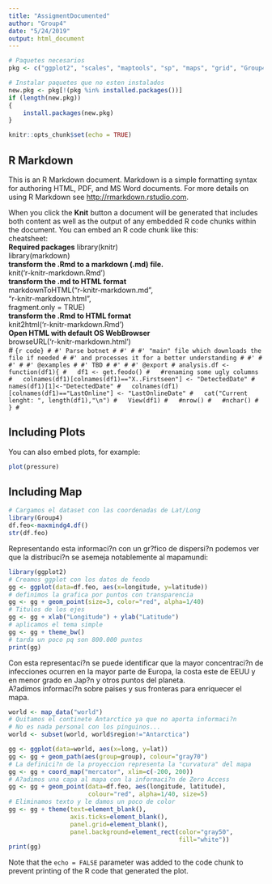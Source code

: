 ```yaml
---
title: "AssigmentDocumented"
author: "Group4"
date: "5/24/2019"
output: html_document
---
```


```r
# Paquetes necesarios
pkg <- c("ggplot2", "scales", "maptools", "sp", "maps", "grid", "Group4","mapproj" )

# Instalar paquetes que no esten instalados
new.pkg <- pkg[!(pkg %in% installed.packages())]
if (length(new.pkg)) 
{
    install.packages(new.pkg)  
}
```

```r
knitr::opts_chunk$set(echo = TRUE)
```

## R Markdown

This is an R Markdown document. Markdown is a simple formatting syntax for authoring HTML, PDF, and MS Word documents. For more details on using R Markdown see <http://rmarkdown.rstudio.com>.  

When you click the **Knit** button a document will be generated that includes both content as well as the output of any embedded R code chunks within the document. You can embed an R code chunk like this:  
cheatsheet:  
**Required packages** 
library(knitr)  
library(markdown)  
**transform the .Rmd to a markdown (.md) file.**  
knit('r-knitr-markdown.Rmd')  
**transform the .md to HTML format**  
markdownToHTML("r-knitr-markdown.md",  
"r-knitr-markdown.html",  
fragment.only = TRUE)  
**transform the .Rmd to HTML format**  
knit2html('r-knitr-markdown.Rmd')  
**Open HTML with default OS WebBrowser**  
browseURL('r-knitr-markdown.html')  
# ```{r code}
# #' Parse botnet
# #'
# #' "main" file which downloads the file if needed
# #' and processes it for a better understanding
# #'
# #'
# #' @examples
# #' TBD
# #'
# #' @export
# analysis.df <- function(df1){
#   df1 <- get.feodo()
#   #renaming some ugly columns
#   colnames(df1)[colnames(df1)=="X..Firstseen"] <- "DetectedDate"
#   names(df1)[1]<-"DetectedDate"
#   colnames(df1)[colnames(df1)=="LastOnline"] <- "LastOnlineDate"
#   cat("Current lenght: ", length(df1),"\n")
#   View(df1)
#   #nrow()
#   #nchar()
# }
# ```

## Including Plots

You can also embed plots, for example:

```r
plot(pressure)
```

## Including Map
```r
# Cargamos el dataset con las coordenadas de Lat/Long
library(Group4)
df.feo<-maxmindg4.df()
str(df.feo)
```
Representando esta informaci?n con un gr?fico de dispersi?n podemos ver que la distribuci?n se asemeja notablemente al mapamundi:
```r
library(ggplot2)
# Creamos ggplot con los datos de feodo
gg <- ggplot(data=df.feo, aes(x=longitude, y=latitude)) 
# definimos la grafica por puntos con transparencia
gg <- gg + geom_point(size=3, color="red", alpha=1/40) 
# Titulos de los ejes
gg <- gg + xlab("Longitude") + ylab("Latitude")
# aplicamos el tema simple
gg <- gg + theme_bw() 
# tarda un poco pq son 800.000 puntos
print(gg)
```
Con esta representaci?n se puede identificar que la mayor concentraci?n de infecciones ocurren en la mayor parte de Europa, la costa este de EEUU y en menor grado en Jap?n y otros puntos del planeta.  
A?adimos informaci?n sobre paises y sus fronteras para enriquecer el mapa.
```r
world <- map_data("world")
# Quitamos el continete Antarctico ya que no aporta informaci?n
# No es nada personal con los pinguinos...
world <- subset(world, world$region!="Antarctica")

gg <- ggplot(data=world, aes(x=long, y=lat))
gg <- gg + geom_path(aes(group=group), colour="gray70")
# La definici?n de la proyeccion representa la "curvatura" del mapa
gg <- gg + coord_map("mercator", xlim=c(-200, 200))
# A?adimos una capa al mapa con la informaci?n de Zero Access
gg <- gg + geom_point(data=df.feo, aes(longitude, latitude), 
                      colour="red", alpha=1/40, size=5)
# Eliminamos texto y le damos un poco de color
gg <- gg + theme(text=element_blank(), 
                 axis.ticks=element_blank(),
                 panel.grid=element_blank(),
                 panel.background=element_rect(color="gray50",
                                               fill="white"))
print(gg)
```
Note that the `echo = FALSE` parameter was added to the code chunk to prevent printing of the R code that generated the plot.
